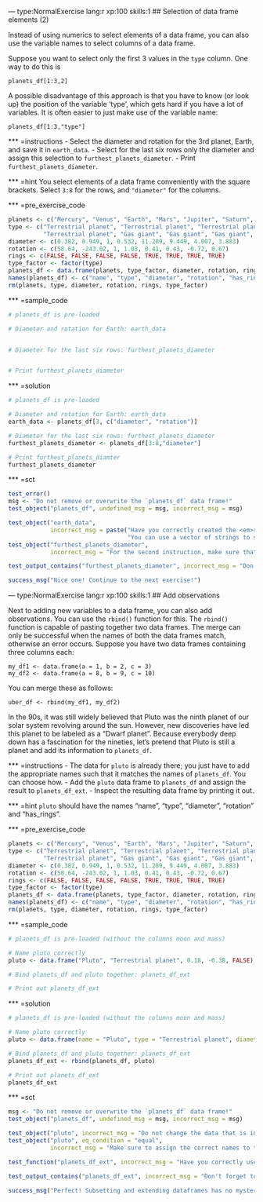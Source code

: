 --- type:NormalExercise lang:r xp:100 skills:1
## Selection of data frame elements (2)

Instead of using numerics to select elements of a data frame, you can also use the variable names to select columns of a data frame. 

Suppose you want to select only the first 3 values in the `type` column. One way to do this is

```
planets_df[1:3,2]
```

A possible disadvantage of this approach is that you have to know (or look up) the position of the variable 'type', which gets hard if you have a lot of variables. It is often easier to just make use of the variable name:

```
planets_df[1:3,"type"]
```

*** =instructions
- Select the diameter and rotation for the 3rd planet, Earth, and save it in `earth_data`.
- Select for the last six rows only the diameter and assign this selection to `furthest_planets_diameter`.
- Print `furthest_planets_diameter`.

*** =hint
You select elements of a data frame conveniently with the square brackets. Select `3:8` for the rows, and `"diameter"` for the columns.

*** =pre_exercise_code
```r
planets <- c("Mercury", "Venus", "Earth", "Mars", "Jupiter", "Saturn", "Uranus", "Neptune")
type <- c("Terrestrial planet", "Terrestrial planet", "Terrestrial planet", 
          "Terrestrial planet", "Gas giant", "Gas giant", "Gas giant", "Gas giant")
diameter <- c(0.382, 0.949, 1, 0.532, 11.209, 9.449, 4.007, 3.883)
rotation <- c(58.64, -243.02, 1, 1.03, 0.41, 0.43, -0.72, 0.67)
rings <- c(FALSE, FALSE, FALSE, FALSE, TRUE, TRUE, TRUE, TRUE)
type_factor <- factor(type)
planets_df <- data.frame(planets, type_factor, diameter, rotation, rings, stringsAsFactors = FALSE)
names(planets_df) <- c("name", "type", "diameter", "rotation", "has_rings")
rm(planets, type, diameter, rotation, rings, type_factor)
```

*** =sample_code
```r
# planets_df is pre-loaded

# Diameter and rotation for Earth: earth_data 


# Diameter for the last six rows: furthest_planets_diameter


# Print furthest_planets_diameter
```

*** =solution
```r
# planets_df is pre-loaded

# Diameter and rotation for Earth: earth_data 
earth_data <- planets_df[3, c("diameter", "rotation")]

# Diameter for the last six rows: furthest_planets_diameter
furthest_planets_diameter <- planets_df[3:8,"diameter"]

# Print furthest_planets_diamter
furthest_planets_diameter
```

*** =sct
```r
test_error()
msg <- "Do not remove or overwrite the `planets_df` data frame!"
test_object("planets_df", undefined_msg = msg, incorrect_msg = msg)

test_object("earth_data",
            incorrect_msg = paste("Have you correctly created the <em>sub data frame` `earth_data`?",
                                  "You can use a vector of strings to select the appropriate columns."))
test_object("furthest_planets_diameter",
            incorrect_msg = "For the second instruction, make sure that you select the last six rows and only the `diameter` column.")

test_output_contains("furthest_planets_diameter", incorrect_msg = "Don't forget to print `furthest_planets_diameter`!")

success_msg("Nice one! Continue to the next exercise!")
```

--- type:NormalExercise lang:r xp:100 skills:1
## Add observations

Next to adding new variables to a data frame, you can also add observations. You can use the `rbind()` function for this. The `rbind()` function is capable of pasting together two data frames. The merge can only be successful when the names of both the data frames match, otherwise an error occurs. Suppose you have two data frames containing three columns each:

```
my_df1 <- data.frame(a = 1, b = 2, c = 3)
my_df2 <- data.frame(a = 8, b = 9, c = 10)
```

You can merge these as follows:

```
uber_df <- rbind(my_df1, my_df2)
```

In the 90s, it was still widely believed that Pluto was the ninth planet of our solar system revolving around the sun. However, new discoveries have led this planet to be labeled as a "Dwarf planet". Because everybody deep down has a fascination for the nineties, let's pretend that Pluto is still a planet and add its information to `planets_df`.

*** =instructions
- The data for `pluto` is already there; you just have to add the appropriate names such that it matches the names of `planets_df`. You can choose how.
- Add the `pluto` data frame to `planets_df` and assign the result to `planets_df_ext`.
- Inspect the resulting data frame by printing it out.

*** =hint
`pluto` should have the names "name", "type", "diameter", "rotation" and "has_rings".

*** =pre_exercise_code
```r
planets <- c("Mercury", "Venus", "Earth", "Mars", "Jupiter", "Saturn", "Uranus", "Neptune")
type <- c("Terrestrial planet", "Terrestrial planet", "Terrestrial planet", 
          "Terrestrial planet", "Gas giant", "Gas giant", "Gas giant", "Gas giant")
diameter <- c(0.382, 0.949, 1, 0.532, 11.209, 9.449, 4.007, 3.883)
rotation <- c(58.64, -243.02, 1, 1.03, 0.41, 0.43, -0.72, 0.67)
rings <- c(FALSE, FALSE, FALSE, FALSE, TRUE, TRUE, TRUE, TRUE)
type_factor <- factor(type)
planets_df <- data.frame(planets, type_factor, diameter, rotation, rings, stringsAsFactors = FALSE)
names(planets_df) <- c("name", "type", "diameter", "rotation", "has_rings")
rm(planets, type, diameter, rotation, rings, type_factor)
```

*** =sample_code
```r
# planets_df is pre-loaded (without the columns moon and mass)

# Name pluto correctly
pluto <- data.frame("Pluto", "Terrestrial planet", 0.18, -6.38, FALSE)

# Bind planets_df and pluto together: planets_df_ext

# Print out planets_df_ext

```

*** =solution
```r
# planets_df is pre-loaded (without the columns moon and mass)

# Name pluto correctly
pluto <- data.frame(name = "Pluto", type = "Terrestrial planet", diameter = 0.18, rotation = -6.38, has_rings = FALSE)

# Bind planets_df and pluto together: planets_df_ext
planets_df_ext <- rbind(planets_df, pluto)

# Print out planets_df_ext
planets_df_ext
```

*** =sct
```r
msg <- "Do not remove or overwrite the `planets_df` data frame!"
test_object("planets_df", undefined_msg = msg, incorrect_msg = msg)

test_object("pluto", incorrect_msg = "Do not change the data that is inside the `pluto` data frame.")
test_object("pluto", eq_condition = "equal",
            incorrect_msg = "Make sure to assign the correct names to the different columns in `pluto`. The hint can help you out.")

test_function("planets_df_ext", incorrect_msg = "Have you correctly used `rbind()` to bind together `planets_df` and `pluto`?")

test_output_contains("planets_df_ext", incorrect_msg = "Don't forget to print out `planets_df_ext`!")

success_msg("Perfect! Subsetting and extending dataframes has no mysteries anymore! Let's train our sorting skills now!")
```

